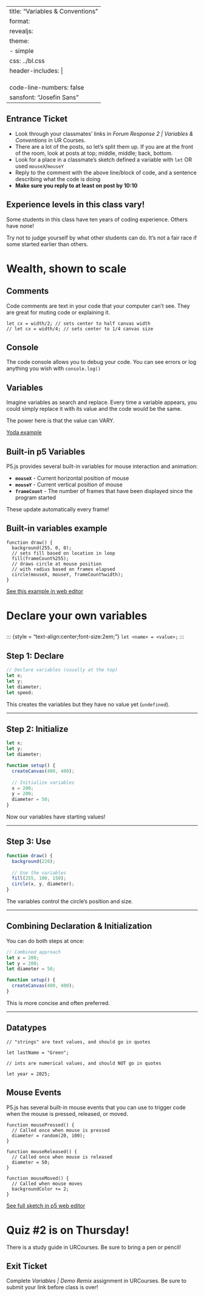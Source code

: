 
---
title: "Variables & Conventions"
format:
  revealjs:
    theme: 
      - simple
    css: ../bl.css
    header-includes: |
      <link rel="preconnect" href="https://fonts.googleapis.com">
      <link rel="preconnect" href="https://fonts.gstatic.com" crossorigin>
      <link href="https://fonts.googleapis.com/css2?family=Josefin+Sans:ital,wght@0,100..700;1,100..700&display=swap" rel="stylesheet">
code-line-numbers: false
sansfont: "Josefin Sans"
---


## Entrance Ticket {.smaller}

* Look through your classmates' links in *Forum Response 2 | Variables & Conventions* in UR Courses. 
* There are a lot of the posts, so let's split them up. If you are at the front of the room, look at posts at top; middle, middle; back, bottom.
* Look for a place in a classmate's sketch defined a variable with `let` OR used `mouseX`/`mouseY`
* Reply to the comment with the above line/block of code, and a sentence describing what the code is doing
* **Make sure you reply to at least on post by 10:10** 

## Experience levels in this class vary!

Some students in this class have ten years of coding experience. Others have none! 

Try not to judge yourself by what other students can do. It's not a fair race if some started earlier than others. 

# Wealth, shown to scale

## Comments

Code comments are text in your code that your computer can't see.
They are great for muting code or explaining it. 

``` .javascript

let cx = width/2; // sets center to half canvas width
// let cx = width/4; // sets center to 1/4 canvas size
```

## Console 

The code console allows you to debug your code. You can see errors or log anything you wish with `console.log()`

## Variables

Imagine variables as search and replace. Every time a variable appears, you could simply replace it with its value and the code would be the same.

The power here is that the value can VARY.

[Yoda example](https://editor.p5js.org/howshekilledit/sketches/C7k76Dj1R)

## Built-in p5 Variables

P5.js provides several built-in variables for mouse interaction and animation:

- **`mouseX`** - Current horizontal position of mouse
- **`mouseY`** - Current vertical position of mouse  
- **`frameCount`** - The number of frames that have been displayed since the program started

These update automatically every frame!

## Built-in variables example

``` .javascript
function draw() {
  background(255, 0, 0);
  // sets fill based on location in loop
  fill(frameCount%255);
  // draws circle at mouse position
  // with radius based on frames elapsed
  circle(mouseX, mouseY, frameCount%width);
}
```

[See this example in web editor](https://editor.p5js.org/howshekilledit/sketches/3SLN_uK7Ab)



# Declare your own variables

## 

::: {style = "text-align:center;font-size:2em;"}
`let <name> = <value>;`
:::



## Step 1: Declare

```javascript
// Declare variables (usually at the top)
let x;
let y;
let diameter;
let speed;
```

This creates the variables but they have no value yet (`undefined`).

---

## Step 2: Initialize

```javascript
let x;
let y;
let diameter;

function setup() {
  createCanvas(400, 400);
  
  // Initialize variables
  x = 200;
  y = 200;
  diameter = 50;
}
```

Now our variables have starting values!

---

## Step 3: Use

```javascript
function draw() {
  background(220);
  
  // Use the variables
  fill(255, 100, 150);
  circle(x, y, diameter);
}
```

The variables control the circle's position and size.

---

## Combining Declaration & Initialization

You can do both steps at once:

```javascript
// Combined approach
let x = 200;
let y = 200;
let diameter = 50;

function setup() {
  createCanvas(400, 400);
}
```

This is more concise and often preferred.

---

## Datatypes

``` .javascript

// "strings" are text values, and should go in quotes

let lastName = "Green";

// ints are numerical values, and should NOT go in quotes

let year = 2025;

```

## Mouse Events {.smaller}

P5.js has several built-in mouse events that you can use to trigger code when the mouse is pressed, released, or moved.

``` .javascript

function mousePressed() {
  // Called once when mouse is pressed
  diameter = random(20, 100);
}

function mouseReleased() {
  // Called once when mouse is released
  diameter = 50;
}

function mouseMoved() {
  // Called when mouse moves
  backgroundColor += 2;
}
```

[See full sketch in p5 web editor](https://editor.p5js.org/howshekilledit/sketches/wDXfPJlQV)


# Quiz #2 is on Thursday!
There is a study guide in URCourses. Be sure to bring a pen or pencil!

## Exit Ticket
Complete *Variables | Demo Remix* assignment in URCourses. 
Be sure to submit your link before class is over! 

